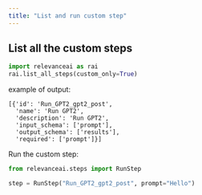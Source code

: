 ```yaml
---
title: "List and run custom step"
---
```


## List all the custom steps

```python Python 
import relevanceai as rai
rai.list_all_steps(custom_only=True)
```
example of output:
```
[{'id': 'Run_GPT2_gpt2_post',
  'name': 'Run GPT2',
  'description': 'Run GPT2',
  'input_schema': ['prompt'],
  'output_schema': ['results'],
  'required': ['prompt']}]
```

Run the custom step:
```python Python
from relevanceai.steps import RunStep

step = RunStep("Run_GPT2_gpt2_post", prompt="Hello")
```